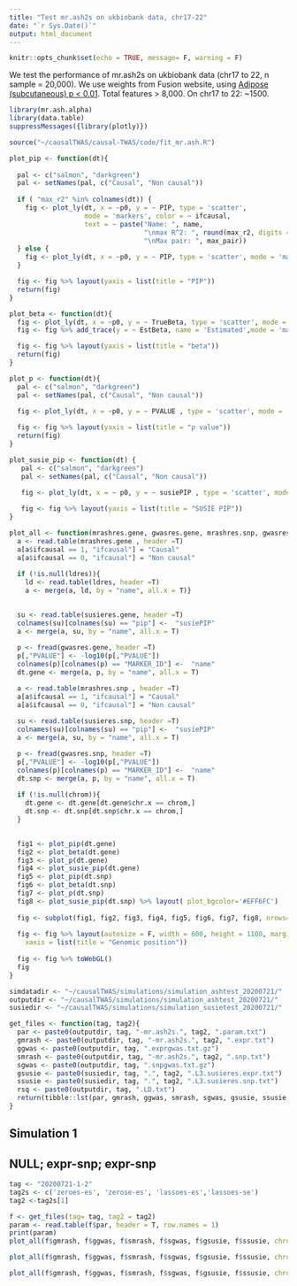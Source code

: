 ```yaml
---
title: "Test mr.ash2s on ukbiobank data, chr17-22"
date: "`r Sys.Date()`"
output: html_document
---
```


```r
knitr::opts_chunk$set(echo = TRUE, message= F, warning = F)
```

We test the performance of mr.ash2s on ukbiobank data (chr17 to 22, n sample = 20,000). 
We use weights from Fusion website, using [Adipose (subcutaneous) p < 0.01](http://gusevlab.org/projects/fusion/weights/GTEx.Adipose_Subcutaneous.P01.tar.bz2).
Total features > 8,000. On chr17 to 22: ~1500.

```r
library(mr.ash.alpha)
library(data.table)
suppressMessages({library(plotly)})

source("~/causalTWAS/causal-TWAS/code/fit_mr.ash.R")

plot_pip <- function(dt){
  
  pal <- c("salmon", "darkgreen")
  pal <- setNames(pal, c("Causal", "Non causal"))
  
  if ( "max_r2" %in% colnames(dt)) {
    fig <- plot_ly(dt, x = ~p0, y = ~ PIP, type = 'scatter', 
                   mode = 'markers', color = ~ ifcausal, 
                   text = ~ paste("Name: ", name, 
                                  "\nmax R^2: ", round(max_r2, digits = 2), 
                                  "\nMax pair: ", max_pair))
  } else {
    fig <- plot_ly(dt, x = ~p0, y = ~ PIP, type = 'scatter', mode = 'markers', color = ~ ifcausal, colors = pal, text = ~paste("Name: ", name))
  }

  fig <- fig %>% layout(yaxis = list(title = "PIP"))
  return(fig)
}

plot_beta <- function(dt){
  fig <- plot_ly(dt, x = ~p0, y = ~ TrueBeta, type = 'scatter', mode = 'markers', name ="Truth", text = ~paste("Name: ", name))
  fig <- fig %>% add_trace(y = ~ EstBeta, name = 'Estimated',mode = 'markers')

  fig <- fig %>% layout(yaxis = list(title = "beta"))
  return(fig)
}

plot_p <- function(dt){
  pal <- c("salmon", "darkgreen")
  pal <- setNames(pal, c("Causal", "Non causal"))
  
  fig <- plot_ly(dt, x = ~p0, y = ~ PVALUE , type = 'scatter', mode = 'markers', color = ~ ifcausal, colors = pal, text = ~paste("Name: ", name))

  fig <- fig %>% layout(yaxis = list(title = "p value"))
  return(fig)
}

plot_susie_pip <- function(dt) {
   pal <- c("salmon", "darkgreen")
   pal <- setNames(pal, c("Causal", "Non causal"))
   
   fig <- plot_ly(dt, x = ~ p0, y = ~ susiePIP , type = 'scatter', mode = 'markers', color = ~ ifcausal, colors = pal, text = ~paste("Name: ", name))

   fig <- fig %>% layout(yaxis = list(title = "SUSIE PIP"))
}

plot_all <- function(mrashres.gene, gwasres.gene, mrashres.snp, gwasres.snp, susieres.gene, susieres.snp, ldres = NULL, chrom=NULL){
  a <- read.table(mrashres.gene , header =T)
  a[a$ifcausal == 1, "ifcausal"] = "Causal"
  a[a$ifcausal == 0, "ifcausal"] = "Non causal"
  
  if (!is.null(ldres)){
    ld <- read.table(ldres, header =T)
    a <- merge(a, ld, by = "name", all.x = T)}

  
  su <- read.table(susieres.gene, header =T)
  colnames(su)[colnames(su) == "pip"] <-  "susiePIP"
  a <- merge(a, su, by = "name", all.x = T)
  
  p <- fread(gwasres.gene, header =T)
  p[,"PVALUE"] <- -log10(p[,"PVALUE"])
  colnames(p)[colnames(p) == "MARKER_ID"] <-  "name"
  dt.gene <- merge(a, p, by = "name", all.x = T)

  a <- read.table(mrashres.snp , header =T)
  a[a$ifcausal == 1, "ifcausal"] = "Causal"
  a[a$ifcausal == 0, "ifcausal"] = "Non causal"
  
  su <- read.table(susieres.snp, header =T)
  colnames(su)[colnames(su) == "pip"] <-  "susiePIP"
  a <- merge(a, su, by = "name", all.x = T)

  p <- fread(gwasres.snp, header =T)
  p[,"PVALUE"] <- -log10(p[,"PVALUE"])
  colnames(p)[colnames(p) == "MARKER_ID"] <-  "name"
  dt.snp <- merge(a, p, by = "name", all.x = T)
  
  if (!is.null(chrom)){
    dt.gene <- dt.gene[dt.gene$chr.x == chrom,]
    dt.snp <- dt.snp[dt.snp$chr.x == chrom,]
  }

  
  fig1 <- plot_pip(dt.gene)  
  fig2 <- plot_beta(dt.gene) 
  fig3 <- plot_p(dt.gene) 
  fig4 <- plot_susie_pip(dt.gene) 
  fig5 <- plot_pip(dt.snp) 
  fig6 <- plot_beta(dt.snp) 
  fig7 <- plot_p(dt.snp)
  fig8 <- plot_susie_pip(dt.snp) %>% layout( plot_bgcolor='#EFF6FC')
  
  fig <- subplot(fig1, fig2, fig3, fig4, fig5, fig6, fig7, fig8, nrows=8, shareX = T, titleY = T)
  
  fig <- fig %>% layout(autosize = F, width = 600, height = 1100, margin = 0.02,
    xaxis = list(title = "Genomic position"))
  
  fig <- fig %>% toWebGL()
  fig
}

```


```r
simdatadir <- "~/causalTWAS/simulations/simulation_ashtest_20200721/"
outputdir <- "~/causalTWAS/simulations/simulation_ashtest_20200721/"
susiedir <- "~/causalTWAS/simulations/simulation_susietest_20200721/"
```

```r
get_files <- function(tag, tag2){
  par <- paste0(outputdir, tag, "-mr.ash2s.", tag2, ".param.txt")
  gmrash <- paste0(outputdir, tag, "-mr.ash2s.", tag2, ".expr.txt")
  ggwas <- paste0(outputdir, tag, ".exprgwas.txt.gz")
  smrash <- paste0(outputdir, tag, "-mr.ash2s.", tag2, ".snp.txt")
  sgwas <- paste0(outputdir, tag, ".snpgwas.txt.gz")
  gsusie <- paste0(susiedir, tag, ".", tag2, ".L3.susieres.expr.txt")
  ssusie <- paste0(susiedir, tag, ".", tag2, ".L3.susieres.snp.txt")
  rsq <- paste0(outputdir, tag, ".LD.txt")
  return(tibble::lst(par, gmrash, ggwas, smrash, sgwas, gsusie, ssusie, rsq))
}
```

## Simulation 1
## NULL; expr-snp; expr-snp
```r
tag <- "20200721-1-2"
tag2s <- c('zeroes-es', 'zerose-es', 'lassoes-es','lassoes-se')
tag2 <-tag2s[1]

f <- get_files(tag= tag, tag2 = tag2)
param <- read.table(f$par, header = T, row.names = 1)
print(param)
plot_all(f$gmrash, f$ggwas, f$smrash, f$sgwas, f$gsusie, f$ssusie, chrom = "17")
```

```r
plot_all(f$gmrash, f$ggwas, f$smrash, f$sgwas, f$gsusie, f$ssusie, chrom = "18")
```

```r
plot_all(f$gmrash, f$ggwas, f$smrash, f$sgwas, f$gsusie, f$ssusie, chrom = "19")
```
